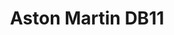 ---
publishDate: 2023-01-01
title: Aston Martin DB11

excerpt: The Aston Martin DB11 is a grand tourer that combines elegance, luxury, and performance.

general:
    make: Aston Martin
    model: DB11
    price: 220000
    bodyType: Coupe
    drivetrain: Rear-Wheel Drive
    doors: 2
    seatingCapacity: 4
    condition: Used
    availability: in-stock

history:
    mileage: 15000
    year: 2018

technical:
    horsePower: 630
    transmission: Automatic
    engineSizeCC: 5204

efficiency:
    fuelType: Petrol
    fuelEfficiencyMPG: 18
    emissionsCO2: '265'

exterior:
    color: Black
    paintType: Metallic

interior:
    materialSeats: Leather
    heatedSeats: true

misc:
    vin: SCFRMFAV7JGL12345
    registrationStatus: Registered
    warranty: 2 years
    dealerNotes: This Aston Martin DB11 is in excellent condition with a full service history.
---